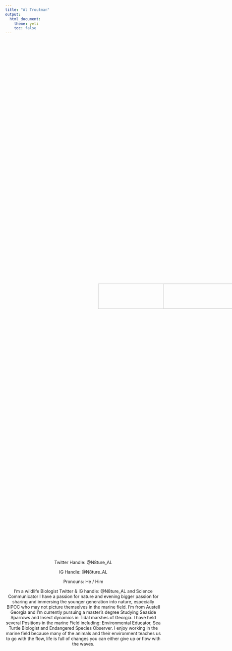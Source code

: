 ```yaml
---
title: "Al Troutman"
output: 
  html_document:
    theme: yeti
    toc: false
---
```

<center>

<br>
<br>

<img src="orgz_images/ATroutman_2.jpg" alt="Al smiling" style="float: center; width: 40%; margin-right: 1%; margin-bottom: 0.5em; transform:rotate(90deg);">
<img src="orgz_images/ATroutman_3.jpg" alt="Al with a Sea Turtle" style="float: center; width: 40%; margin-right: 1%; margin-bottom: 0.5em; transform:rotate(90deg);">
<p style="clear: both;">

<br>
<br>

Twitter Handle: @N8ture_AL

IG Handle:  @N8ture_AL

Pronouns: He / Him

I’m a wildlife Biologist Twitter & IG handle: @N8ture_AL and Science Communicator I have a passion for nature and evening bigger  passion for sharing and immersing the younger generation into nature, especially  BIPOC who may not picture themselves in the marine field. I’m from Austell Georgia and I’m currently pursuing a master’s degree Studying Seaside Sparrows and Insect dynamics in Tidal marshes of Georgia. I have held several Positions in the marine Field including: Environmental Educator, Sea Turtle Biologist and Endangered Species Observer. I enjoy  working in the marine field because  many of the animals and  their environment teaches us to go with the flow, life is full of changes  you can either give up or flow with the waves.